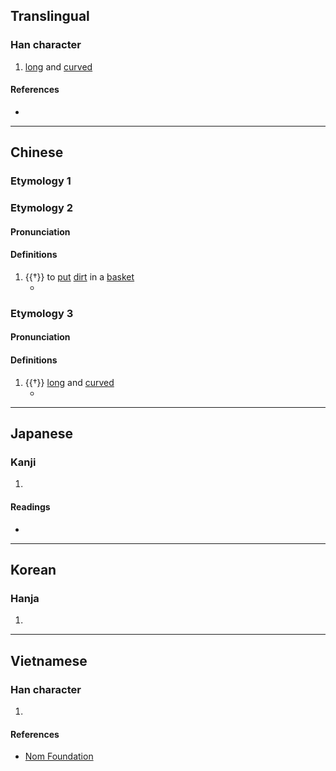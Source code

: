 {{character info/new}}
==Translingual==

===Han character===
{{Han char|rn=64|rad=手|as=07|sn=10|four=53032|canj=QIJE|ids=⿰扌求}}

# [[long]] and [[curved]]

====References====
* {{Han ref|kx=0433.030|dkj=12127|dj=0782.160|hdz=31878.020|uh=6344|ud=25412|bh=D1B5|bd=53685}}

----

==Chinese==

===Etymology 1===
{{zh-see|救|v}}

===Etymology 2===
{{zh-forms}}

====Pronunciation====
{{zh-pron
|m=jū
|mc=1
|oc=2
|cat=v
}}

====Definitions====
{{zh-hanzi}}

# {{†}} to [[put]] [[dirt]] in a [[basket]]
#* {{zh-x|捄{Jū} 之 陾陾，度{duó} 之 薨薨。|Crowds brought the earth in baskets; they threw it with shouts into the frames.|ref=Shijing}}

===Etymology 3===

====Pronunciation====
{{zh-pron
|m=qiú
|mc=2
|oc=1
|cat=a
}}

====Definitions====
{{zh-hanzi}}

# {{†}} [[long]] and [[curved]]
#* {{zh-x|有 饛 簋飧、有 捄{qiú} 棘匕。|Well loaded with millet were the dishes, and '''long and curved''' were spoons of thorn-wood.|ref=Shijing}}

----

==Japanese==

===Kanji===
{{ja-kanji|grade=|rs=手07}}

# {{defn|lang=ja|sort=手07}}

====Readings====
* {{ja-readings|on=[[きゅう]] (kyū), [[ぐ]] (gu)|kun=[[もる]] (moru)}}

----

==Korean==

===Hanja===
{{ko-hanja|hangeul=구|eumhun=|rv=gu|mr=ku|y=kwu}}

# {{defn|lang=ko|sort=手07}}

----

==Vietnamese==

===Han character===
{{vi-hantu|cứu|rs=手07}}

# {{defn|lang=vi|sort=手07}}

====References====
* [http://nomfoundation.org/common/nom_details.php?codepoint=6344 Nom Foundation]
